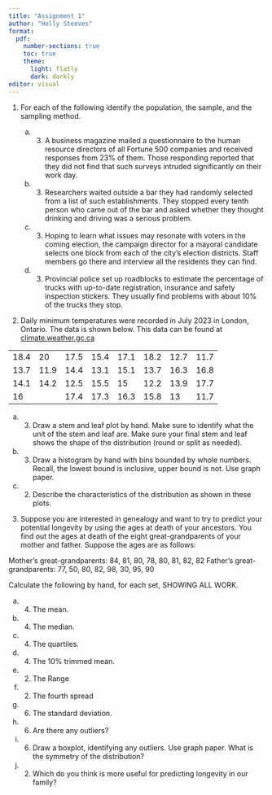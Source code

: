 ```yaml
---
title: "Assignment 1"
author: "Holly Steeves"
format: 
  pdf: 
    number-sections: true
    toc: true
    theme: 
      light: flatly
      dark: darkly
editor: visual
---
```


1.  For each of the following identify the population, the sample, and the sampling method.

    a.  

        (3) A business magazine mailed a questionnaire to the human resource directors of all Fortune 500 companies and received responses from 23% of them. Those responding reported that they did not find that such surveys intruded significantly on their work day.

    b.  

        (3) Researchers waited outside a bar they had randomly selected from a list of such establishments. They stopped every tenth person who came out of the bar and asked whether they thought drinking and driving was a serious problem.

    c.  

        (3) Hoping to learn what issues may resonate with voters in the coming election, the campaign director for a mayoral candidate selects one block from each of the city's election districts. Staff members go there and interview all the residents they can find.

    d.  

        (3) Provincial police set up roadblocks to estimate the percentage of trucks with up-to-date registration, insurance and safety inspection stickers. They usually find problems with about 10% of the trucks they stop.

2.  Daily minimum temperatures were recorded in July 2023 in London, Ontario. The data is shown below. This data can be found at [climate.weather.gc.ca](climate.weather.gc.ca)

|      |      |      |      |      |      |      |      |
|------|------|------|------|------|------|------|------|
| 18.4 | 20   | 17.5 | 15.4 | 17.1 | 18.2 | 12.7 | 11.7 |
| 13.7 | 11.9 | 14.4 | 13.1 | 15.1 | 13.7 | 16.3 | 16.8 |
| 14.1 | 14.2 | 12.5 | 15.5 | 15   | 12.2 | 13.9 | 17.7 |
| 16   |      | 17.4 | 17.3 | 16.3 | 15.8 | 13   | 11.7 |

a.  

    (3) Draw a stem and leaf plot by hand. Make sure to identify what the unit of the stem and leaf are. Make sure your final stem and leaf shows the shape of the distribution (round or split as needed).

b.  

    (3) Draw a histogram by hand with bins bounded by whole numbers. Recall, the lowest bound is inclusive, upper bound is not. Use graph paper.

c.  

    (2) Describe the characteristics of the distribution as shown in these plots.

```{=html}
<!-- -->
```
3.  Suppose you are interested in genealogy and want to try to predict your potential longevity by using the ages at death of your ancestors. You find out the ages at death of the eight great-grandparents of your mother and father. Suppose the ages are as follows:

Mother's great-grandparents: 84, 81, 80, 78, 80, 81, 82, 82 Father's great-grandparents: 77, 50, 80, 82, 98, 30, 95, 90

Calculate the following by hand, for each set, SHOWING ALL WORK.

a.  

    (4) The mean.

b.  

    (4) The median.

c.  

    (4) The quartiles.

d.  

    (4) The 10% trimmed mean.

e.  

    (2) The Range

f.  

    (2) The fourth spread

g.  

    (6) The standard deviation.

h.  

    (6) Are there any outliers?

i.  

    (6) Draw a boxplot, identifying any outliers. Use graph paper. What is the symmetry of the distribution?\

j.  

    (2) Which do you think is more useful for predicting longevity in our family?
